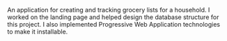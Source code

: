 An application for creating and tracking grocery lists for a household.
I worked on the landing page and helped design the database structure for this project.
I also implemented Progressive Web Application technologies to make it installable.
